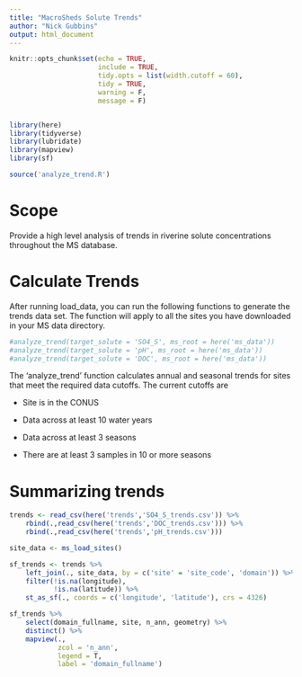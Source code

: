 ```yaml
---
title: "MacroSheds Solute Trends"
author: "Nick Gubbins"
output: html_document
---
```


```r
knitr::opts_chunk$set(echo = TRUE, 
                      include = TRUE,
                      tidy.opts = list(width.cutoff = 60), 
                      tidy = TRUE,
                      warning = F,
                      message = F)


library(here)
library(tidyverse)
library(lubridate)
library(mapview)
library(sf)

source('analyze_trend.R')

```

# Scope
Provide a high level analysis of trends in riverine solute concentrations throughout the MS database. 

# Calculate Trends
After running load_data, you can run the following functions to generate the trends data set. The function will apply to all the sites you have downloaded in your MS data directory.

```r
#analyze_trend(target_solute = 'SO4_S', ms_root = here('ms_data'))
#analyze_trend(target_solute = 'pH', ms_root = here('ms_data'))
#analyze_trend(target_solute = 'DOC', ms_root = here('ms_data'))
```

The 'analyze_trend' function calculates annual and seasonal trends for sites that meet the required data cutoffs. The current cutoffs are

- Site is in the CONUS

- Data across at least 10 water years

- Data across at least 3 seasons

- There are at least 3 samples in 10 or more seasons

# Summarizing trends

```r
trends <- read_csv(here('trends','SO4_S_trends.csv')) %>%
    rbind(.,read_csv(here('trends','DOC_trends.csv'))) %>%
    rbind(.,read_csv(here('trends','pH_trends.csv'))) 
```
```r
site_data <- ms_load_sites()

sf_trends <- trends %>%
    left_join(., site_data, by = c('site' = 'site_code', 'domain')) %>%
    filter(!is.na(longitude),
           !is.na(latitude)) %>%
    st_as_sf(., coords = c('longitude', 'latitude'), crs = 4326)

sf_trends %>%
    select(domain_fullname, site, n_ann, geometry) %>%
    distinct() %>%
    mapview(.,
            zcol = 'n_ann',
            legend = T,
            label = 'domain_fullname')
```





